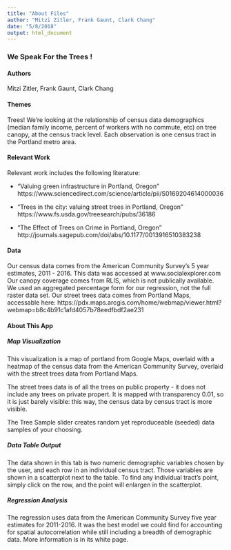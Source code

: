 ```yaml
---
title: "About Files"
author: "Mitzi Zitler, Frank Gaunt, Clark Chang"
date: "5/8/2018"
output: html_document
---
```


### We Speak For the Trees !


#### Authors
Mitzi Zitler, Frank Gaunt, Clark Chang

#### Themes

Trees! We're looking at the relationship of census data demographics (median family income, percent of workers with no commute, etc) on tree canopy, at the census track level. Each observation is one census tract in the Portland metro area.


#### Relevant Work

Relevant work includes the following literature:

 - "Valuing green infrastructure in Portland, Oregon"
https://www.sciencedirect.com/science/article/pii/S0169204614000036

 - "Trees in the city: valuing street trees in Portland, Oregon"
https://www.fs.usda.gov/treesearch/pubs/36186

 - "The Effect of Trees on Crime in Portland, Oregon"
http://journals.sagepub.com/doi/abs/10.1177/0013916510383238


#### Data


Our census data comes from the American Community Survey's 5 year estimates, 2011 - 2016.
This data was accessed at www.socialexplorer.com Our canopy coverage comes from RLIS, which
is not publically available. We used an aggregated percentage form for our regression, not
the full raster data set. Our street trees data comes from Portland Maps, accessable here:
https://pdx.maps.arcgis.com/home/webmap/viewer.html?webmap=b8c4b91c1afd4057b78eedfbdf2ae231

#### About This App

##### Map Visualization


This visualization is a map of portland from Google Maps, overlaid with a heatmap of the census data from the American Community Survey, overlaid with the street trees data from Portland Maps.

The street trees data is of all the trees on public property - it does not include any trees on private propert. It is mapped with transparency 0.01, so it is just barely visible: this way, the census data by census tract is more visible.


The Tree Sample slider creates random yet reproduceable (seeded) data samples of your choosing.



##### Data Table Output


The data shown in this tab is two numeric demographic variables chosen by the user, and each row in an individual census tract. Those variables are shown in a scatterplot next to the table. To find any individual tract's point, simply click on the row, and the point will enlargen in the scatterplot.



##### Regression Analysis

The regression uses data from the American Community Survey five year estimates for 2011-2016. It was the best model we could find for accounting for spatial autocorrelation while still including a breadth of demographic data. More information is in its white page. 

